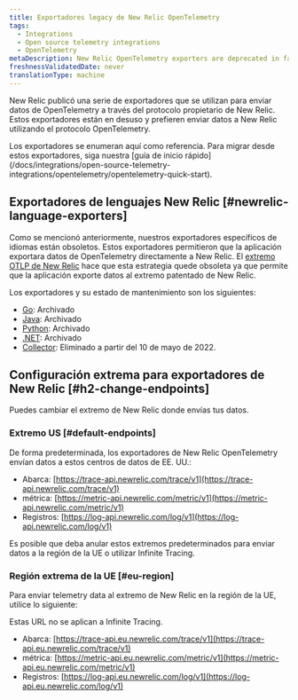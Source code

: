 ```yaml
---
title: Exportadores legacy de New Relic OpenTelemetry
tags:
  - Integrations
  - Open source telemetry integrations
  - OpenTelemetry
metaDescription: New Relic OpenTelemetry exporters are deprecated in favor of the OTLP endpoint.
freshnessValidatedDate: never
translationType: machine
---
```


New Relic publicó una serie de exportadores que se utilizan para enviar datos de OpenTelemetry a través del protocolo propietario de New Relic. Estos exportadores están en desuso y prefieren enviar datos a New Relic utilizando el protocolo OpenTelemetry.

<Callout variant="important">
  Los exportadores se enumeran aquí como referencia. Para migrar desde estos exportadores, siga nuestra [guía de inicio rápido](/docs/integrations/open-source-telemetry-integrations/opentelemetry/opentelemetry-quick-start).
</Callout>

## Exportadores de lenguajes New Relic [#newrelic-language-exporters]

Como se mencionó anteriormente, nuestros exportadores específicos de idiomas están obsoletos. Estos exportadores permitieron que la aplicación exportara datos de OpenTelemetry directamente a New Relic. El [extremo OTLP de New Relic](#native-otlp) hace que esta estrategia quede obsoleta ya que permite que la aplicación exporte datos al extremo patentado de New Relic.

Los exportadores y su estado de mantenimiento son los siguientes:

* [Go](https://github.com/newrelic/opentelemetry-exporter-go): Archivado
* [Java](https://github.com/newrelic/opentelemetry-exporter-java): Archivado
* [Python](https://github.com/newrelic/opentelemetry-exporter-python): Archivado
* [.NET](https://github.com/newrelic/newrelic-telemetry-sdk-dotnet/tree/main/src/NewRelic.OpenTelemetry): Archivado
* [Collector](https://github.com/open-telemetry/opentelemetry-collector-contrib/tree/v0.50.0/exporter/newrelicexporter): Eliminado a partir del 10 de mayo de 2022.

## Configuración extrema para exportadores de New Relic [#h2-change-endpoints]

Puedes cambiar el extremo de New Relic donde envías tus datos.

### Extremo US [#default-endpoints]

De forma predeterminada, los exportadores de New Relic OpenTelemetry envían datos a estos centros de datos de EE. UU.:

* Abarca: [https://trace-api.newrelic.com/trace/v1](https://trace-api.newrelic.com/trace/v1)
* métrica: [https://metric-api.newrelic.com/metric/v1](https://metric-api.newrelic.com/metric/v1)
* Registros: [https://log-api.newrelic.com/log/v1](https://log-api.newrelic.com/log/v1)

Es posible que deba anular estos extremos predeterminados para enviar datos a la región de la UE o utilizar Infinite Tracing.

### Región extrema de la UE [#eu-region]

Para enviar telemetry data al extremo de New Relic en la región de la UE, utilice lo siguiente:

<Callout variant="tip">
  Estas URL no se aplican a Infinite Tracing.
</Callout>

* Abarca: [https://trace-api.eu.newrelic.com/trace/v1](https://trace-api.eu.newrelic.com/trace/v1)
* métrica: [https://metric-api.eu.newrelic.com/metric/v1](https://metric-api.eu.newrelic.com/metric/v1)
* Registros: [https://log-api.eu.newrelic.com/log/v1](https://log-api.eu.newrelic.com/log/v1)